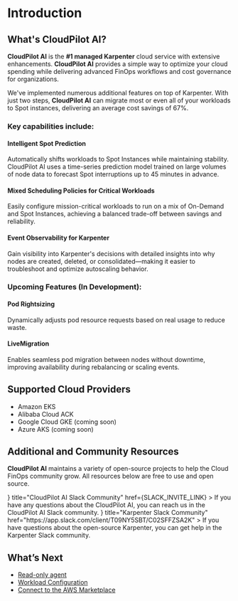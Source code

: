 
# Introduction

## What's CloudPilot AI?

**CloudPilot AI** is the **#1 managed Karpenter** cloud service with extensive enhancements. **CloudPilot AI** provides a simple way to optimize your cloud spending while delivering advanced FinOps workflows and cost governance for organizations.

We've implemented numerous additional features on top of Karpenter. With just two steps, **CloudPilot AI** can migrate most or even all of your workloads to Spot instances, delivering an average cost savings of 67%.

### Key capabilities include:

#### Intelligent Spot Prediction

Automatically shifts workloads to Spot Instances while maintaining stability. CloudPilot AI uses a time-series prediction model trained on large volumes of node data to forecast Spot interruptions up to 45 minutes in advance.

#### Mixed Scheduling Policies for Critical Workloads

Easily configure mission-critical workloads to run on a mix of On-Demand and Spot Instances, achieving a balanced trade-off between savings and reliability.

#### Event Observability for Karpenter

Gain visibility into Karpenter's decisions with detailed insights into why nodes are created, deleted, or consolidated—making it easier to troubleshoot and optimize autoscaling behavior.

### Upcoming Features (In Development):

#### Pod Rightsizing

Dynamically adjusts pod resource requests based on real usage to reduce waste.

#### LiveMigration

Enables seamless pod migration between nodes without downtime, improving availability during rebalancing or scaling events.

## Supported Cloud Providers

- Amazon EKS
- Alibaba Cloud ACK
- Google Cloud GKE (coming soon)
- Azure AKS (coming soon)

## Additional and Community Resources

**CloudPilot AI** maintains a variety of open-source projects to help the Cloud FinOps community grow. All resources below are free to use and open source.

<Cards num={2}>
  <Cards.Card
    icon={<svg xmlns="http://www.w3.org/2000/svg" width="1em" height="1em" viewBox="0 0 24 24"><path fill="currentColor" d="M6 15a2 2 0 0 1-2 2a2 2 0 0 1-2-2a2 2 0 0 1 2-2h2zm1 0a2 2 0 0 1 2-2a2 2 0 0 1 2 2v5a2 2 0 0 1-2 2a2 2 0 0 1-2-2zm2-8a2 2 0 0 1-2-2a2 2 0 0 1 2-2a2 2 0 0 1 2 2v2zm0 1a2 2 0 0 1 2 2a2 2 0 0 1-2 2H4a2 2 0 0 1-2-2a2 2 0 0 1 2-2zm8 2a2 2 0 0 1 2-2a2 2 0 0 1 2 2a2 2 0 0 1-2 2h-2zm-1 0a2 2 0 0 1-2 2a2 2 0 0 1-2-2V5a2 2 0 0 1 2-2a2 2 0 0 1 2 2zm-2 8a2 2 0 0 1 2 2a2 2 0 0 1-2 2a2 2 0 0 1-2-2v-2zm0-1a2 2 0 0 1-2-2a2 2 0 0 1 2-2h5a2 2 0 0 1 2 2a2 2 0 0 1-2 2z"></path></svg>}
    title="CloudPilot AI Slack Community"
    href={SLACK_INVITE_LINK}
  >
    If you have any questions about the CloudPilot AI, you can reach us in the CloudPilot AI Slack community.
  </Cards.Card>
  <Cards.Card
    icon={<svg xmlns="http://www.w3.org/2000/svg" width="1em" height="1em" viewBox="0 0 24 24"><path fill="currentColor" d="M6 15a2 2 0 0 1-2 2a2 2 0 0 1-2-2a2 2 0 0 1 2-2h2zm1 0a2 2 0 0 1 2-2a2 2 0 0 1 2 2v5a2 2 0 0 1-2 2a2 2 0 0 1-2-2zm2-8a2 2 0 0 1-2-2a2 2 0 0 1 2-2a2 2 0 0 1 2 2v2zm0 1a2 2 0 0 1 2 2a2 2 0 0 1-2 2H4a2 2 0 0 1-2-2a2 2 0 0 1 2-2zm8 2a2 2 0 0 1 2-2a2 2 0 0 1 2 2a2 2 0 0 1-2 2h-2zm-1 0a2 2 0 0 1-2 2a2 2 0 0 1-2-2V5a2 2 0 0 1 2-2a2 2 0 0 1 2 2zm-2 8a2 2 0 0 1 2 2a2 2 0 0 1-2 2a2 2 0 0 1-2-2v-2zm0-1a2 2 0 0 1-2-2a2 2 0 0 1 2-2h5a2 2 0 0 1 2 2a2 2 0 0 1-2 2z"></path></svg>}
    title="Karpenter Slack Community"
    href="https://app.slack.com/client/T09NY5SBT/C02SFFZSA2K"
  >
    If you have questions about the open-source Karpenter, you can get help in the Karpenter Slack community.
  </Cards.Card>
</Cards>

## What’s Next

- [Read-only agent](guide/security/permissions_required.mdx#phase-1-read-only-permissions)
- [Workload Configuration](guide/rebalance_configuration/workload_config.mdx)
- [Connect to the AWS Marketplace](guide/administration/aws_marketplace_subscription.mdx)
